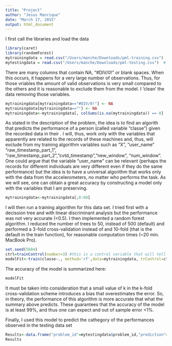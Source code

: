 ```yaml
---
title: "Project"
author: "Jesus Manrique"
date: "March 17, 2015"
output: html_document
---
```



I first call the libraries and load the data


```r
library(caret)
library(randomForest)
mytrainingdata = read.csv("/Users/manche/Downloads/pml-training.csv")  # read csv file
mytestingdata = read.csv("/Users/manche/Downloads/pml-testing.csv")  # read csv file
```

There are many columns that contain NA, "#DIV/0!" or blank spaces. When this occurs, it happens for a very large number of observations. Thus, for those vriables the amount of valid observations is very small compared to the others and it is reasonable to exclude them from the model. I 'clean' the data removing those variables.


```r
mytrainingdata[mytrainingdata=="#DIV/0!"] <- NA
mytrainingdata[mytrainingdata==""] <- NA
mytrainingdata<-mytrainingdata[, colSums(is.na(mytrainingdata)) == 0]
```

As stated in the description of the problem, the idea is to find an algorith that predicts the performance of a person (called variable "classe") given the  recorded data in their . I will, thus, work only with the variables that apparently are related to the records of these machines and, thus, will exclude from my training algorithm variables such as "X", "user_name"  "raw_timestamp_part_1", "raw_timestamp_part_2","cvtd_timestamp","new_window", "num_window". One could argue that the variable "user_name" can be relevant (perhaps  the records for different individuals are very different even if they do the same performance) but the idea is to have a universal algorithm that works only with the data from the accelerometers, no matter who performs the task. As we will see, one can obtain a great accuracy by constructing a model only with the variables that I am preserving.  


```r
mytrainingdata<-mytrainingdata[,8:60]
```

I will then run a training algorithm for this data set. I tried first with a decission tree and with linear discriminant analysis but the performance was not very accurate (<0.5). I then implemented a random forest algorithm. I reduced the number of trees to 50, instead of 500 (default) and  performed a 3-fold cross-validation instead of  and  10-fold (that is the default in the train function), for reasonable computation times (~20 min. MacBook Pro). 



```r
set.seed(5684)
ctrl=trainControl(number=3) #this is a control variable that will tell train() the number of folds to cross-validate
modelFit<-train(classe~., method='rf',data=mytrainingdata, trControl=ctrl, ntrees=50)
```


The accuracy of the model is summarized here:

```r
modelFit
```
It must be taken into consideration that a small value of k in  the k-fold cross-validation scheme  introduces a bias that overestimates the error. So, in theory, the performance of this algorithm is more accurate that what the summary above predicts. These guarantees that the accuracy of the model is at least 99%, and thus one can expect and out of sample error <1%.

Finally, I used this model to predict the cathegory of the performances observed in the testing data set

```r
Results<-data.frame("problem_id"=mytestingdata$problem_id,"prediction"=predict(modelFit, mytestingdata), check.names=FALSE)
Results
```

